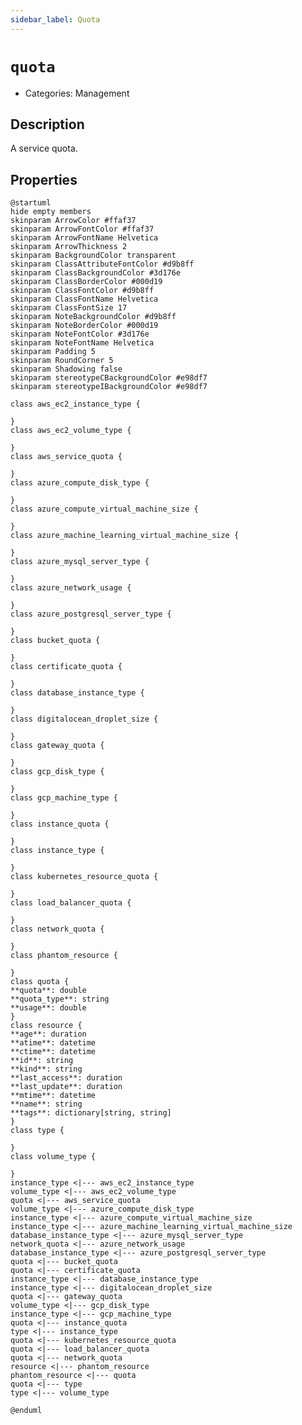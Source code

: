 ```yaml
---
sidebar_label: Quota
---
```


# `quota`

- Categories: Management

## Description

A service quota.

## Properties

<ZoomPanPinch>

```kroki imgType="plantuml" imgAlt="Diagram of Quota data model"
@startuml
hide empty members
skinparam ArrowColor #ffaf37
skinparam ArrowFontColor #ffaf37
skinparam ArrowFontName Helvetica
skinparam ArrowThickness 2
skinparam BackgroundColor transparent
skinparam ClassAttributeFontColor #d9b8ff
skinparam ClassBackgroundColor #3d176e
skinparam ClassBorderColor #000d19
skinparam ClassFontColor #d9b8ff
skinparam ClassFontName Helvetica
skinparam ClassFontSize 17
skinparam NoteBackgroundColor #d9b8ff
skinparam NoteBorderColor #000d19
skinparam NoteFontColor #3d176e
skinparam NoteFontName Helvetica
skinparam Padding 5
skinparam RoundCorner 5
skinparam Shadowing false
skinparam stereotypeCBackgroundColor #e98df7
skinparam stereotypeIBackgroundColor #e98df7

class aws_ec2_instance_type {

}
class aws_ec2_volume_type {

}
class aws_service_quota {

}
class azure_compute_disk_type {

}
class azure_compute_virtual_machine_size {

}
class azure_machine_learning_virtual_machine_size {

}
class azure_mysql_server_type {

}
class azure_network_usage {

}
class azure_postgresql_server_type {

}
class bucket_quota {

}
class certificate_quota {

}
class database_instance_type {

}
class digitalocean_droplet_size {

}
class gateway_quota {

}
class gcp_disk_type {

}
class gcp_machine_type {

}
class instance_quota {

}
class instance_type {

}
class kubernetes_resource_quota {

}
class load_balancer_quota {

}
class network_quota {

}
class phantom_resource {

}
class quota {
**quota**: double
**quota_type**: string
**usage**: double
}
class resource {
**age**: duration
**atime**: datetime
**ctime**: datetime
**id**: string
**kind**: string
**last_access**: duration
**last_update**: duration
**mtime**: datetime
**name**: string
**tags**: dictionary[string, string]
}
class type {

}
class volume_type {

}
instance_type <|--- aws_ec2_instance_type
volume_type <|--- aws_ec2_volume_type
quota <|--- aws_service_quota
volume_type <|--- azure_compute_disk_type
instance_type <|--- azure_compute_virtual_machine_size
instance_type <|--- azure_machine_learning_virtual_machine_size
database_instance_type <|--- azure_mysql_server_type
network_quota <|--- azure_network_usage
database_instance_type <|--- azure_postgresql_server_type
quota <|--- bucket_quota
quota <|--- certificate_quota
instance_type <|--- database_instance_type
instance_type <|--- digitalocean_droplet_size
quota <|--- gateway_quota
volume_type <|--- gcp_disk_type
instance_type <|--- gcp_machine_type
quota <|--- instance_quota
type <|--- instance_type
quota <|--- kubernetes_resource_quota
quota <|--- load_balancer_quota
quota <|--- network_quota
resource <|--- phantom_resource
phantom_resource <|--- quota
quota <|--- type
type <|--- volume_type

@enduml
```

</ZoomPanPinch>
